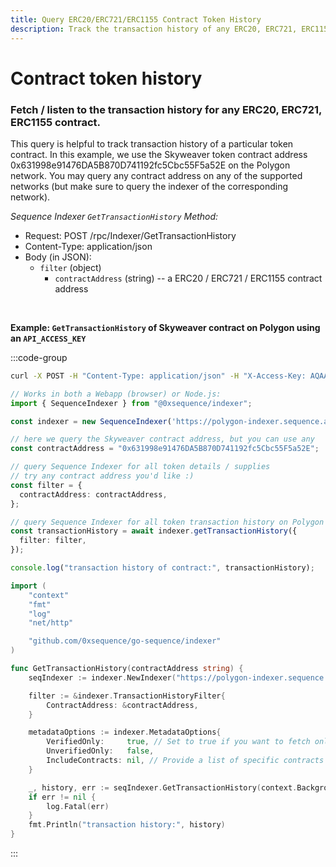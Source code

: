 ```yaml
---
title: Query ERC20/ERC721/ERC1155 Contract Token History
description: Track the transaction history of any ERC20, ERC721, ERC1155 contract by fetching and listening to it. Use the Sequence Indexer `GetTransactionHistory` method to query the history of a specific token contract, like the Skyweaver token contract on Polygon.
---
```


# Contract token history

### Fetch / listen to the transaction history for any ERC20, ERC721, ERC1155 contract.

This query is helpful to track transaction history of a particular token contract.
In this example, we use the Skyweaver token contract address 0x631998e91476DA5B870D741192fc5Cbc55F5a52E
on the Polygon network. You may query any contract address on any of the supported networks (but make
sure to query the indexer of the corresponding network).

_Sequence Indexer `GetTransactionHistory` Method:_

- Request: POST /rpc/Indexer/GetTransactionHistory
- Content-Type: application/json
- Body (in JSON):
  - `filter` (object)
    - `contractAddress` (string) -- a ERC20 / ERC721 / ERC1155 contract address

<br />

**Example: `GetTransactionHistory` of Skyweaver contract on Polygon using an `API_ACCESS_KEY`**

:::code-group

```bash [cURL]
curl -X POST -H "Content-Type: application/json" -H "X-Access-Key: AQAAAAAAAF_JvPALhBthL7VGn6jV0YDqaFY" https://polygon-indexer.sequence.app/rpc/Indexer/GetTransactionHistory -d '{ "filter": { "accountAddress": "0x631998e91476DA5B870D741192fc5Cbc55F5a52E" }, "includeMetadata": true }'
```

```typescript [Typescript]
// Works in both a Webapp (browser) or Node.js:
import { SequenceIndexer } from "@0xsequence/indexer";

const indexer = new SequenceIndexer('https://polygon-indexer.sequence.app', 'AQAAAAAAAF_JvPALhBthL7VGn6jV0YDqaFY')

// here we query the Skyweaver contract address, but you can use any
const contractAddress = "0x631998e91476DA5B870D741192fc5Cbc55F5a52E";

// query Sequence Indexer for all token details / supplies
// try any contract address you'd like :)
const filter = {
  contractAddress: contractAddress,
};

// query Sequence Indexer for all token transaction history on Polygon
const transactionHistory = await indexer.getTransactionHistory({
  filter: filter,
});

console.log("transaction history of contract:", transactionHistory);
```

```go [Go]
import (
	"context"
	"fmt"
	"log"
	"net/http"

	"github.com/0xsequence/go-sequence/indexer"
)

func GetTransactionHistory(contractAddress string) {
	seqIndexer := indexer.NewIndexer("https://polygon-indexer.sequence.app", "AQAAAAAAAF_JvPALhBthL7VGn6jV0YDqaFY")

	filter := &indexer.TransactionHistoryFilter{
		ContractAddress: &contractAddress,
	}

	metadataOptions := indexer.MetadataOptions{
		VerifiedOnly:     true, // Set to true if you want to fetch only verified contracts
		UnverifiedOnly:   false,
		IncludeContracts: nil, // Provide a list of specific contracts to include, if any
	}

	_, history, err := seqIndexer.GetTransactionHistory(context.Background(), filter, nil, nil, &metadataOptions)
	if err != nil {
		log.Fatal(err)
	}
	fmt.Println("transaction history:", history)
}
```

:::
